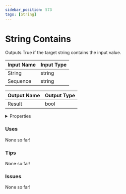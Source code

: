 ```yaml
---
sidebar_position: 573
tags: [String]
---
```


# String Contains

Outputs True if the target string contains the input value.




<EsbSvg />

| Input Name | Input Type |
|-----------|-----------|
| String | string |
| Sequence | string |

| Output Name | Output Type |
|-----------|-----------|
| Result | bool |


<details>
  <summary>Properties</summary>
  <div>
    <div>
    <table>
      <thead>
        <tr>
          <th>Is beta required?</th>
          <th>❌</th>
        </tr>
        <tr>
          <th>Is this chip a trolling risk?</th>
          <th>❌</th>
        </tr>
        <tr>
          <th>Chip UUID</th>
          <th>aa24edab-c707-4cff-8c73-07e479b4cd07</th>
        </tr>
      </thead>
    </table>
    </div>
  </div>
</details>

### Uses

None so far!

### Tips

None so far!

### Issues

None so far!
